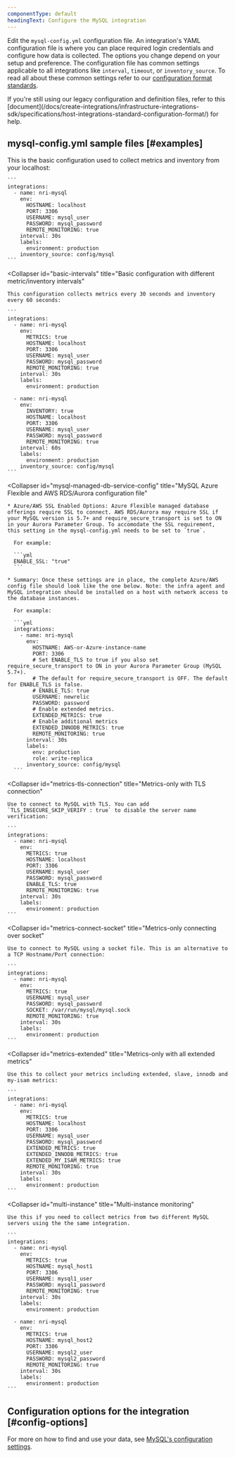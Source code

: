 ```yaml
---
componentType: default
headingText: Configure the MySQL integration
---
```


Edit the `mysql-config.yml` configuration file. An integration's YAML configuration file is where you can place required login credentials and configure how data is collected. The options you change depend on your setup and preference. The configuration file has common settings applicable to all integrations like `interval`, `timeout`, or `inventory_source`. To read all about these common settings refer to our [configuration format standards](/docs/create-integrations/infrastructure-integrations-sdk/specifications/host-integrations-newer-configuration-format/#configuration-basics).

<Callout variant="important">
  If you're still using our legacy configuration and definition files, refer to this [document](/docs/create-integrations/infrastructure-integrations-sdk/specifications/host-integrations-standard-configuration-format/) for help.
</Callout>

## mysql-config.yml sample files [#examples]

<CollapserGroup>
  <Collapser
    id="basic-config"
    title="Basic configuration"
  >
    This is the basic configuration used to collect metrics and inventory from your localhost:

    ```
    integrations:
      - name: nri-mysql
        env:
          HOSTNAME: localhost
          PORT: 3306
          USERNAME: mysql_user
          PASSWORD: mysql_password
          REMOTE_MONITORING: true
        interval: 30s
        labels:
          environment: production
        inventory_source: config/mysql
    ```
  </Collapser>

  <Collapser
    id="basic-intervals"
    title="Basic configuration with different metric/inventory intervals"
  >
    This configuration collects metrics every 30 seconds and inventory every 60 seconds:

    ```
    integrations:
      - name: nri-mysql
        env:
          METRICS: true
          HOSTNAME: localhost
          PORT: 3306
          USERNAME: mysql_user
          PASSWORD: mysql_password
          REMOTE_MONITORING: true
        interval: 30s
        labels:
          environment: production

      - name: nri-mysql
        env:
          INVENTORY: true
          HOSTNAME: localhost
          PORT: 3306
          USERNAME: mysql_user
          PASSWORD: mysql_password
          REMOTE_MONITORING: true
        interval: 60s
        labels:
          environment: production
        inventory_source: config/mysql
    ```
  </Collapser>

  <Collapser
    id="mysql-managed-db-service-config"
    title="MySQL Azure Flexible and AWS RDS/Aurora configuration file"
  >
    * Azure/AWS SSL Enabled Options: Azure Flexible managed database offerings require SSL to connect. AWS RDS/Aurora may require SSL if your MySQL version is 5.7+ and require_secure_transport is set to ON in your Aurora Parameter Group. To accomodate the SSL requirement, this setting in the mysql-config.yml needs to be set to `true`.

      For example:

      ```yml
      ENABLE_SSL: "true"
      ```

    * Summary: Once these settings are in place, the complete Azure/AWS config file should look like the one below. Note: the infra agent and MySQL integration should be installed on a host with network access to the database instances.

      For example:

      ```yml
      integrations:
        - name: nri-mysql
          env:
            HOSTNAME: AWS-or-Azure-instance-name
            PORT: 3306
            # Set ENABLE_TLS to true if you also set require_secure_transport to ON in your Aurora Parameter Group (MySQL 5.7+). 
            # The default for require_secure_transport is OFF. The default for ENABLE_TLS is false.
            # ENABLE_TLS: true
            USERNAME: newrelic
            PASSWORD: password
            # Enable extended metrics. 
            EXTENDED_METRICS: true
            # Enable additional metrics
            EXTENDED_INNODB_METRICS: true
            REMOTE_MONITORING: true
          interval: 30s
          labels:
            env: production
            role: write-replica
          inventory_source: config/mysql
      ```
  </Collapser>

  <Collapser
    id="metrics-tls-connection"
    title="Metrics-only with TLS connection"
  >
    Use to connect to MySQL with TLS. You can add `TLS_INSECURE_SKIP_VERIFY : true` to disable the server name verification:

    ```
    integrations:
      - name: nri-mysql
        env:
          METRICS: true
          HOSTNAME: localhost
          PORT: 3306
          USERNAME: mysql_user
          PASSWORD: mysql_password
          ENABLE_TLS: true
          REMOTE_MONITORING: true
        interval: 30s
        labels:
          environment: production
    ```
  </Collapser>

  <Collapser
    id="metrics-connect-socket"
    title="Metrics-only connecting over socket"
  >
    Use to connect to MySQL using a socket file. This is an alternative to a TCP Hostname/Port connection:

    ```
    integrations:
      - name: nri-mysql
        env:
          METRICS: true
          USERNAME: mysql_user
          PASSWORD: mysql_password
          SOCKET: /var/run/mysql/mysql.sock
          REMOTE_MONITORING: true
        interval: 30s
        labels:
          environment: production
    ```
  </Collapser>

  <Collapser
    id="metrics-extended"
    title="Metrics-only with all extended metrics"
  >
    Use this to collect your metrics including extended, slave, innodb and my-isam metrics:

    ```
    integrations:
      - name: nri-mysql
        env:
          METRICS: true
          HOSTNAME: localhost
          PORT: 3306
          USERNAME: mysql_user
          PASSWORD: mysql_password
          EXTENDED_METRICS: true
          EXTENDED_INNODB_METRICS: true
          EXTENDED_MY_ISAM_METRICS: true
          REMOTE_MONITORING: true
        interval: 30s
        labels:
          environment: production
    ```
  </Collapser>

  <Collapser
    id="multi-instance"
    title="Multi-instance monitoring"
  >
    Use this if you need to collect metrics from two different MySQL servers using the the same integration.

    ```
    integrations:
      - name: nri-mysql
        env:
          METRICS: true
          HOSTNAME: mysql_host1
          PORT: 3306
          USERNAME: mysql1_user
          PASSWORD: mysql1_password
          REMOTE_MONITORING: true
        interval: 30s
        labels:
          environment: production

      - name: nri-mysql
        env:
          METRICS: true
          HOSTNAME: mysql_host2
          PORT: 3306
          USERNAME: mysql2_user
          PASSWORD: mysql2_password
          REMOTE_MONITORING: true
        interval: 30s
        labels:
          environment: production
    ```
  </Collapser>
</CollapserGroup>

## Configuration options for the integration [#config-options]

For more on how to find and use your data, see [MySQL's configuration settings](/docs/infrastructure/host-integrations/host-integrations-list/mySQL/mysql-config).
